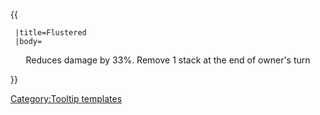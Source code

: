 {{ {{{1|Tooltip hover box}}}
  |title=Flustered
  |body=<center>Reduces damage by 33%. Remove 1 stack at the end of owner's turn
</center>
}}<noinclude>[[Category:Tooltip templates]]</noinclude>